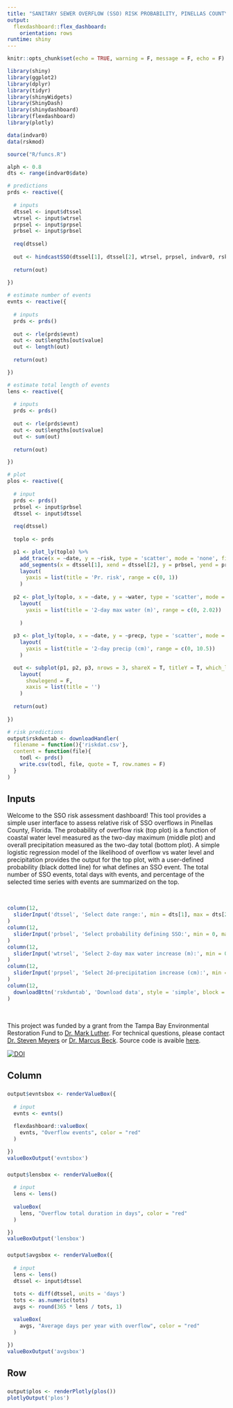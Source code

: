 ```yaml
---
title: "SANITARY SEWER OVERFLOW (SSO) RISK PROBABILITY, PINELLAS COUNTY, FLORIDA"
output: 
  flexdashboard::flex_dashboard:
    orientation: rows
runtime: shiny
---
```

  
```r
knitr::opts_chunk$set(echo = TRUE, warning = F, message = F, echo = F)

library(shiny)
library(ggplot2)
library(dplyr)
library(tidyr)
library(shinyWidgets)
library(ShinyDash)
library(shinydashboard)
library(flexdashboard)
library(plotly)

data(indvar0)
data(rskmod)

source("R/funcs.R")

alph <- 0.8
dts <- range(indvar0$date)
```

```r
# predictions
prds <- reactive({
  
  # inputs
  dtssel <- input$dtssel
  wtrsel <- input$wtrsel
  prpsel <- input$prpsel
  prbsel <- input$prbsel
  
  req(dtssel)
  
  out <- hindcastSSO(dtssel[1], dtssel[2], wtrsel, prpsel, indvar0, rskmod, prbsel)
  
  return(out)
  
})

# estimate number of events
evnts <- reactive({
  
  # inputs
  prds <- prds()
  
  out <- rle(prds$evnt)
  out <- out$lengths[out$value]
  out <- length(out)
  
  return(out)

})

# estimate total length of events
lens <- reactive({
  
  # inputs
  prds <- prds()
  
  out <- rle(prds$evnt)
  out <- out$lengths[out$value]
  out <- sum(out)
  
  return(out)

})

# plot
plos <- reactive({
  
  # input
  prds <- prds()
  prbsel <- input$prbsel
  dtssel <- input$dtssel
  
  req(dtssel)
  
  toplo <- prds

  p1 <- plot_ly(toplo) %>%
    add_trace(x = ~date, y = ~risk, type = 'scatter', mode = 'none', fill = 'tozeroy', fillcolor = 'red', alpha = alph) %>% 
    add_segments(x = dtssel[1], xend = dtssel[2], y = prbsel, yend = prbsel, line = list(color = 'black', dash = 'dot')) %>% 
    layout(
      yaxis = list(title = 'Pr. risk', range = c(0, 1))
    )
  
  p2 <- plot_ly(toplo, x = ~date, y = ~water, type = 'scatter', mode = 'none', fill = 'tozeroy', fillcolor = 'lightblue', alpha = alph) %>% 
    layout(
      yaxis = list(title = '2-day max water (m)', range = c(0, 2.02))
    
    )
  
  p3 <- plot_ly(toplo, x = ~date, y = ~precp, type = 'scatter', mode = 'none', fill = 'tozeroy', fillcolor = 'grey', alpha = alph) %>% 
    layout(
      yaxis = list(title = '2-day precip (cm)', range = c(0, 10.5))
    )

  out <- subplot(p1, p2, p3, nrows = 3, shareX = T, titleY = T, which_layout = 1) %>% 
    layout(
      showlegend = F, 
      xaxis = list(title = '')
    )
  
  return(out)
  
})
```

```r
# risk predictions
output$rskdwntab <- downloadHandler(
  filename = function(){'riskdat.csv'},
  content = function(file){
    todl <- prds()
    write.csv(todl, file, quote = T, row.names = F)
  }
)
```

Inputs {.sidebar data-width=500}
-------------------------------------

Welcome to the SSO risk assessment dashboard! This tool provides a simple user interface to assess relative risk of SSO overflows in Pinellas County, Florida.  The probability of overflow risk (top plot) is a function of coastal water level measured as the two-day maximum (middle plot) and overall precipitation measured as the two-day total (bottom plot).  A simple logistic regression model of the likelihood of overflow vs water level and precipitation provides the output for the top plot, with a user-defined probability (black dotted line) for what defines an SSO event.  The total number of SSO events, total days with events, and percentage of the selected time series with events are summarized on the top. 

&nbsp;

```r
column(12, 
  sliderInput('dtssel', 'Select date range:', min = dts[1], max = dts[2], value = dts, timeFormat="%Y-%m", width = '600px')
)
column(12, 
  sliderInput('prbsel', 'Select probability defining SSO:', min = 0, max = 1, value = 0.4, width = '600px', animate = T)
)
column(12, 
  sliderInput('wtrsel', 'Select 2-day max water increase (m):', min = 0, max = 0.5, value = 0.3, width = '600px', animate = T)
)
column(12, 
  sliderInput('prpsel', 'Select 2d-precipitation increase (cm):', min = 0, max = 1.8, value = 0.2, width = '600px', animate = T)
)
column(12,
  downloadBttn('rskdwntab', 'Download data', style = 'simple', block = T)
)
```

&nbsp;
&nbsp;

This project was funded by a grant from the Tampa Bay Environmental Restoration Fund to [Dr. Mark Luther](mailto:mluther@usf.edu).  For technical questions, please contact [Dr. Steven Meyers](mailto:smeyers@mail.usf.edu) or [Dr. Marcus Beck](mailto:mbeck@tbep.org).  Source code is avaible [here](https://github.com/tbep-tech/sso-dash).

[![DOI](https://zenodo.org/badge/243543298.svg)](https://zenodo.org/badge/latestdoi/243543298)

Column 
-------------------------------------

###   
   
```r
output$evntsbox <- renderValueBox({
  
  # input
  evnts <- evnts()
  
  flexdashboard::valueBox(
    evnts, "Overflow events", color = "red"
  )

})
valueBoxOutput('evntsbox')
```

###

```r
output$lensbox <- renderValueBox({
  
  # input
  lens <- lens()
  
  valueBox(
    lens, "Overflow total duration in days", color = "red"
  )

})
valueBoxOutput('lensbox')
```

###

```r
output$avgsbox <- renderValueBox({
  
  # input
  lens <- lens()
  dtssel <- input$dtssel
  
  tots <- diff(dtssel, units = 'days')
  tots <- as.numeric(tots)
  avgs <- round(365 * lens / tots, 1)

  valueBox(
    avgs, "Average days per year with overflow", color = "red"
  )

})
valueBoxOutput('avgsbox')
```

Row {data-height=650}
-------------------------------------

### 

```r
output$plos <- renderPlotly(plos())
plotlyOutput('plos')
```

